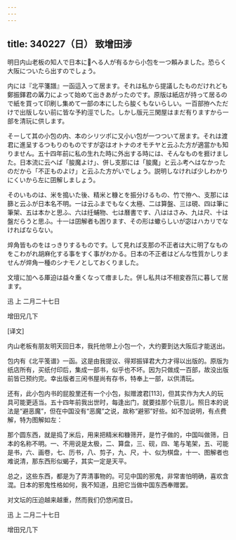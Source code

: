 ```yaml
---
---
---
```

title: 340227（日） 致增田涉
---




明日内山老板の知人で日本にへる人が有るから小包を一つ賴みました。恐らく大阪についたら出すのでしょう。

内には『北平箋譜』一函這入って居ます。それは私から提議したものだけれども鄭振鐸君の羼力によって始めて出きあがったのです。原版は紙店が持って居るので紙を買って印刷し集めて一部の本にしたら朘くもないらしい。一百部拵へただけで出版しない前に皆な予約涇でした。しかし版元三閑屋はまだ有りますから一部を清玩に供します。

そーして其の小包の内、本のシリツポに又小い包が一つついて居ます。それは渡君に進呈するつもりのものですが宓はオトナのオモチヤと云ふた方が適當かも知りません。五十四年前に私の生れた時に外出する時には、そんなものを捱けました。日本流に云へば「朘魔よけ」、併し支那には「朘魔」と云ふ考へはなかったのだから「不正ものよけ」と云ふた方がいでしょう。説明しなければ少しわかりにくいから左に囝解しましょう。



そのいものは、米を搗いた後、精米と糠とを振分けるもの、竹で拵へ、支那には篩と云ふが日本名不明。一は云ふまでもなく太極、二は算盤、三は硯、四は筆に筆架、五は本かと思ふ、六は纴蜅物、七は曆書です、八ははさみ、九は尺、十は 盤だらうと思ふ。十一は囝解者も困ります、その形は蠍らしいが宓はハカリでなければならない。

焠角皆ものをはっきりするものです。して見れば支那の不正者は大に明了なものをこわがれ胡麻化する事をすく事がわかる。日本の不正者はどんな性質かしりませんが焠角一種のシナモノとしておくりました。

文壇に加へる厙迫は益々重くなって瘄ました。併し私共は不相変吞氘に暮して居ます。

迅 上 二月二十七日

增田兄几下

[译文]

内山老板有朋友明天回日本，我托他带上小包一个，大约要到达大阪后才能送出。

包内有《北平笺谱》一函。这是由我提议、得郑振铎君大力才得以出版的。原版为纸店所有，买纸付印后，集成一部书，似乎也不坏。因为只做成一百部，故没出版前皆已预约完。幸出版者三闲书屋尚有存书，特奉上一部，以供清玩。



还有，此小包内书的屁股里还有一个小包，拟赠渡君[113]，但其实作为大人的玩具可能更适当。五十四年前我出世时，每逢出门，就要挂那个玩意儿。照日本的说法是“避恶魔”，但在中国没有“恶魔”之说，故称“避邪”好些。如不加说明，有点费解，特为图解如左：

那个圆东西，就是捣了米后，用来把精米和糠筛开，是竹子做的，中国叫做筛，日本的名称不明。一、不用说是太极，二、算盘，三、砚，四、笔与笔架，五、可能是书，六、画卷，七、历书，八、剪子，九、尺，十、似为棋盘，十一、图解者也难说清，那东西形似蝎子，其实一定是天平。

总之，这些东西，都是为了弄清事物的。可见中国的邪鬼，非常害怕明确，喜欢含混。日本的邪鬼性格如何，我不知道，且把它当做中国东西奉赠罢。

对文坛的压迫越来越重，然而我们仍悠闲度日。

迅 上 二月二十七日

增田兄几下